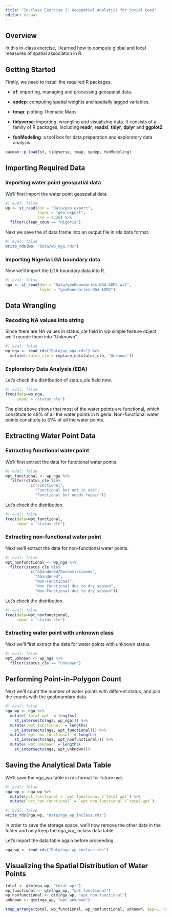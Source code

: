 ```yaml
---
title: "In-class Exercise 2: Geospatial Analytics for Social Good"
editor: visual
---
```


## Overview

In this in-class exercise, I learned how to compute global and local measures of spatial association in R.

## Getting Started

Firstly, we need to install the required R packages.

-   **sf**: importing, managing and processing geospatial data.

-   **spdep**: computing spatial weights and spatially lagged variables.

-   **tmap**: plotting Thematic Maps

-   **tidyverse**: importing, wrangling and visualizing data. It consists of a family of R packages, including **readr**, **readxl**, **tidyr**, **dplyr** and **ggplot2**.

-   **funModeling**: a tool box for data preparation and exploratory data analysis

```r
pacman::p_load(sf, tidyverse, tmap, spdep, funModeling)

```

## Importing Required Data

### Importing water point geospatial data

We'll first import the water point geospatial data.

```r
#| eval: false
wp <- st_read(dsn = "Data/geo_export",
              layer = "geo_export",
              crs = 4326) %>%
  filter(clean_coun == "Nigeria")

```

Next we save the sf data frame into an output file in rds data format.

```r
#| eval: false
write_rds(wp, "Data/wp_nga.rds")

```

### Importing Nigeria LGA boundary data

Now we'll import the LGA boundary data into R.

```r
#| eval: false
nga <- st_read(dsn = "Data/geoBoundaries-NGA-ADM2-all",
               layer = "geoBoundaries-NGA-ADM2")

```

## Data Wrangling

### Recoding NA values into string

Since there are NA values in status_cle field in wp simple feature object, we'll recode them into "Unknown".

```r
#| eval: false
wp_nga <- read_rds("Data/wp_nga.rds") %>%
  mutate(status_cle = replace_na(status_cle, "Unknown"))

```

### Exploratory Data Analysis (EDA)

Let's check the distribution of status_cle field now.

```r
#| eval: false
freq(data=wp_nga, 
     input = 'status_cle')

```

The plot above shows that most of the water points are functional, which constitute to 48% of all the water points in Nigeria. Non-functional water points constitute to 31% of all the water points.

## Extracting Water Point Data

### Extracting functional water point

We'll first extract the data for functional water points.

```r
#| eval: false
wpt_functional <- wp_nga %>%
  filter(status_cle %in%
           c("Functional", 
             "Functional but not in use",
             "Functional but needs repair"))

```

Let's check the distribution.

```r
#| eval: false
freq(data=wpt_functional, 
     input = 'status_cle')

```

### Extracting non-functional water point

Next we'll extract the data for non-functional water points.

```r
#| eval: false
wpt_nonfunctional <- wp_nga %>%
  filter(status_cle %in%
           c("Abandoned/Decommissioned", 
             "Abandoned",
             "Non-Functional",
             "Non functional due to dry season",
             "Non-Functional due to dry season"))

```

Let's check the distribution.

```r
#| eval: false
freq(data=wpt_nonfunctional, 
     input = 'status_cle')

```

### Extracting water point with unknown class

Next we'll first extract the data for water points with unknown status.

```r
#| eval: false
wpt_unknown <- wp_nga %>%
  filter(status_cle == "Unknown")

```

## Performing Point-in-Polygon Count

Next we'll count the number of water points with different status, and join the counts with the geoboundary data.

```r
#| eval: false
nga_wp <- nga %>% 
  mutate(`total wpt` = lengths(
    st_intersects(nga, wp_nga))) %>%
  mutate(`wpt functional` = lengths(
    st_intersects(nga, wpt_functional))) %>%
  mutate(`wpt non-functional` = lengths(
    st_intersects(nga, wpt_nonfunctional))) %>%
  mutate(`wpt unknown` = lengths(
    st_intersects(nga, wpt_unknown)))

```

## Saving the Analytical Data Table

We'll save the nga_wp table in rds format for future use.

```r
#| eval: false
nga_wp <- nga_wp %>%
  mutate(pct_functional = `wpt functional`/`total wpt`) %>%
  mutate(`pct_non-functional` = `wpt non-functional`/`total wpt`) 

```

```r
#| eval: false
write_rds(nga_wp, "Data/nga_wp_inclass.rds")

```

In order to save the storage space, we'll now remove the other data in the folder and only keep the nga_wp_inclass data table.

Let's import the data table again before proceeding.

```r
nga_wp <- read_rds("Data/nga_wp_inclass.rds")

```

## Visualizing the Spatial Distribution of Water Points

```r
total <- qtm(nga_wp, "total wpt")
wp_functional <- qtm(nga_wp, "wpt functional")
wp_nonfunctional <- qtm(nga_wp, "wpt non-functional")
unknown <- qtm(nga_wp, "wpt unknown")

tmap_arrange(total, wp_functional, wp_nonfunctional, unknown, asp=1, ncol=2)

```
